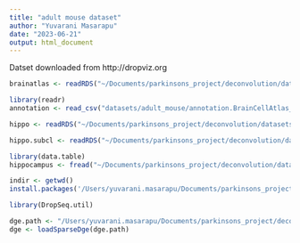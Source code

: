 ```yaml
---
title: "adult mouse dataset"
author: "Yuvarani Masarapu"
date: "2023-06-21"
output: html_document
---
```


Datset downloaded from http://dropviz.org

```r
brainatlas <- readRDS("~/Documents/parkinsons_project/deconvolution/datasets/adult_mouse/metacells.BrainCellAtlas_Saunders_version_2018.04.01.RDS")
```

```r
library(readr)
annotation <- read_csv("datasets/adult_mouse/annotation.BrainCellAtlas_Saunders_version_2018.04.01.csv")
```

```r
hippo <- readRDS("~/Documents/parkinsons_project/deconvolution/datasets/adult_mouse/F_GRCm38.81.P60Hippocampus.cluster.assign.RDS")

hippo.subcl <- readRDS("~/Documents/parkinsons_project/deconvolution/datasets/adult_mouse/F_GRCm38.81.P60Hippocampus.subcluster.assign.RDS")
```

```r
library(data.table)
hippocampus <- fread("~/Documents/parkinsons_project/deconvolution/datasets/adult_mouse/F_GRCm38.81.P60Hippocampus.raw.dge.txt")
```

```r
indir <- getwd()
install.packages('/Users/yuvarani.masarapu/Documents/parkinsons_project/deconvolution/DropSeq.util_2.0.tar.gz', repos=NULL)

library(DropSeq.util)

dge.path <- "/Users/yuvarani.masarapu/Documents/parkinsons_project/deconvolution/datasets/adult_mouse/F_GRCm38.81.P60Hippocampus.raw.dge.txt.gz"
dge <- loadSparseDge(dge.path)
```


